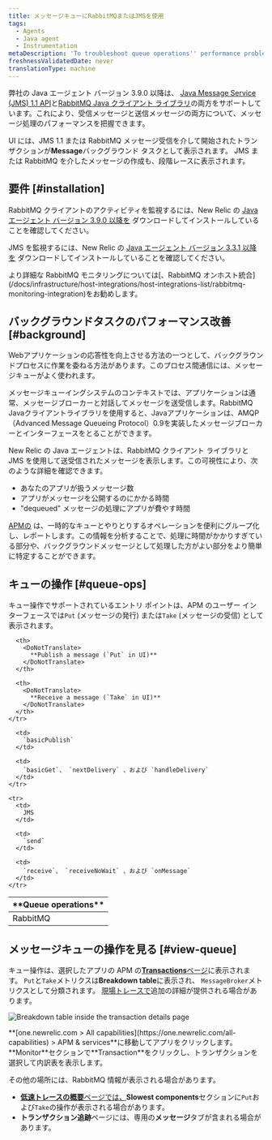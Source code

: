 ```yaml
---
title: メッセージキューにRabbitMQまたはJMSを使用
tags:
  - Agents
  - Java agent
  - Instrumentation
metaDescription: 'To troubleshoot queue operations'' performance problems, use RabbitMQ with New Relic APM for Java applications.'
freshnessValidatedDate: never
translationType: machine
---
```



弊社の Java エージェント バージョン 3.9.0 以降は、 [Java Message Service (JMS) 1.1 API](https://docs.oracle.com/javaee/7/api/javax/jms/package-summary.html#package.description)と[RabbitMQ Java クライアント ライブラリ](https://www.rabbitmq.com/java-client.html)の両方をサポートしています。これにより、受信メッセージと送信メッセージの両方について、メッセージ処理のパフォーマンスを把握できます。

<InlinePopover type="apm"/>UI には、JMS 1.1 または RabbitMQ メッセージ受信を介して開始されたトランザクションが<DoNotTranslate>**Message**</DoNotTranslate>バックグラウンド タスクとして表示されます。 JMS または RabbitMQ を介したメッセージの作成も、段階レースに表示されます。

## 要件 [#installation]

RabbitMQ クライアントのアクティビティを監視するには、New Relic の [Java エージェント バージョン 3.9.0 以降を](/docs/release-notes/agent-release-notes/java-release-notes) ダウンロードしてインストールしていることを確認してください。

JMS を監視するには、New Relic の [Java エージェント バージョン 3.3.1 以降を](/docs/release-notes/agent-release-notes/java-release-notes/java-agent-331) ダウンロードしてインストールしていることを確認してください。

<Callout variant="tip">
  より詳細な RabbitMQ モニタリングについては[、RabbitMQ オンホスト統合](/docs/infrastructure/host-integrations/host-integrations-list/rabbitmq-monitoring-integration)をお勧めします。
</Callout>

## バックグラウンドタスクのパフォーマンス改善 [#background]

Webアプリケーションの応答性を向上させる方法の一つとして、バックグラウンドプロセスに作業を委ねる方法があります。このプロセス間通信には、メッセージキューがよく使われます。

メッセージキューイングシステムのコンテキストでは、アプリケーションは通常、メッセージブローカーと対話してメッセージを送受信します。RabbitMQ Javaクライアントライブラリを使用すると、Javaアプリケーションは、AMQP（Advanced Message Queueing Protocol）0.9を実装したメッセージブローカーとインターフェースをとることができます。

New Relic の Java エージェントは、RabbitMQ クライアント ライブラリと JMS を使用して送受信されたメッセージを表示します。この可視性により、次のような詳細を確認できます。

* あなたのアプリが扱うメッセージ数
* アプリがメッセージを公開するのにかかる時間
* "dequeued" メッセージの処理にアプリが費やす時間

[APMの](#view-queue) は、一時的なキューとやりとりするオペレーションを便利にグループ化し、レポートします。この情報を分析することで、処理に時間がかかりすぎている部分や、バックグラウンドメッセージとして処理した方がよい部分をより簡単に特定することができます。

## キューの操作 [#queue-ops]

キュー操作でサポートされているエントリ ポイントは、APM のユーザー インターフェースでは`Put` (メッセージの発行) または`Take` (メッセージの受信) として表示されます。

<table>
  <thead>
    <tr>
      <th width={150}>
        <DoNotTranslate>
          **Queue operations**
        </DoNotTranslate>
      </th>

      <th>
        <DoNotTranslate>
          **Publish a message (`Put` in UI)**
        </DoNotTranslate>
      </th>

      <th>
        <DoNotTranslate>
          **Receive a message (`Take` in UI)**
        </DoNotTranslate>
      </th>
    </tr>
  </thead>

  <tbody>
    <tr>
      <td>
        RabbitMQ
      </td>

      <td>
        `basicPublish`
      </td>

      <td>
        `basicGet`、 `nextDelivery` 、および `handleDelivery`
      </td>
    </tr>

    <tr>
      <td>
        JMS
      </td>

      <td>
        `send`
      </td>

      <td>
        `receive`、 `receiveNoWait` 、および `onMessage`
      </td>
    </tr>
  </tbody>
</table>

## メッセージキューの操作を見る [#view-queue]

キュー操作は、選択したアプリの APM の[<DoNotTranslate>**Transactions**</DoNotTranslate>ページ](/docs/apm/applications-menu/monitoring/transactions-dashboard)に表示されます。 `Put`と`Take`メトリクスは<DoNotTranslate>**Breakdown table**</DoNotTranslate>に表示され、 `MessageBroker`メトリクスとして分類されます。 [現場トレースで](/docs/apm/transactions/transaction-traces/transaction-traces)追加の詳細が提供される場合があります。

<img
  title="Breakdown table inside the transaction details page"
  alt="Breakdown table inside the transaction details page"
  src={apmBreakdownTable}
/>

<figcaption>
  <DoNotTranslate>**[one.newrelic.com > All capabilities](https://one.newrelic.com/all-capabilities) > APM & services**</DoNotTranslate>に移動してアプリをクリックします。 <DoNotTranslate>**Monitor**</DoNotTranslate>セクションで<DoNotTranslate>**Transaction**</DoNotTranslate>をクリックし、トランザクションを選択して内訳表を表示します。
</figcaption>

その他の場所には、RabbitMQ 情報が表示される場合があります。

* [**低速トレースの概要**ページでは、](/docs/apm/transactions/transaction-traces/transaction-traces-trace-details-page)**Slowest components**セクションに`Put`および`Take`の操作が表示される場合があります。
* **トランザクション追跡**ページには、専用の**メッセージ**タブが含まれる場合があります。